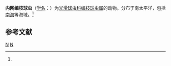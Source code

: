 {{Speciesbox
| genus = Plegmosphaera
| species = entodictyon
| authority = ([[恩斯特·海克尔|Haeckel]], 1887)<ref name='id8969'>{{cite web| url =http://www.bioinfo.cn/db05/BjdwSpecies.php?action=view&id=8969| title =内网编枝球虫| work =《中国动物物种编目数据库》| publisher =中国科学院微生物研究所| author =中国科学院动物研究所| accessdate =2009-04-16| deadurl =yes| archiveurl =https://web.archive.org/web/20160305064251/http://www.bioinfo.cn/db05/BjdwSpecies.php?action=view&id=8969| archivedate =2016-03-05}}</ref>
}}

'''内网编枝球虫'''（[[学名|学名]]：{{lang|la|''Plegmosphaera entodictyon''}}）为[[光滑球虫科|光滑球虫科]][[编枝球虫属|编枝球虫属]]的动物。分布于南太平洋，包括[[南海|南海]]等海域。<ref name='id8969'/>

== 参考文献 ==
{{reflist}}

{{Taxonbar|from=Q10894763}}

[[Category:编枝球虫属|N]]
[[Category:1887年描述的动物|N]]


{{放射虫小作品}}